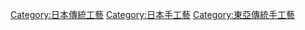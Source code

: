 [[Category:日本傳統工藝|Category:日本傳統工藝]]
[[Category:日本手工藝|Category:日本手工藝]]
[[Category:東亞傳統手工藝|Category:東亞傳統手工藝]]